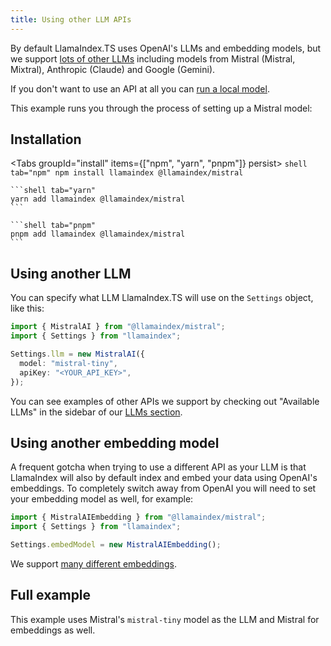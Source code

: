 ```yaml
---
title: Using other LLM APIs
---
```



By default LlamaIndex.TS uses OpenAI's LLMs and embedding models, but we support [lots of other LLMs](../modules/llms) including models from Mistral (Mistral, Mixtral), Anthropic (Claude) and Google (Gemini).

If you don't want to use an API at all you can [run a local model](../../examples/local_llm).

This example runs you through the process of setting up a Mistral model:


## Installation


<Tabs groupId="install" items={["npm", "yarn", "pnpm"]} persist>
	```shell tab="npm"
	npm install llamaindex @llamaindex/mistral
	```

	```shell tab="yarn"
	yarn add llamaindex @llamaindex/mistral
	```

	```shell tab="pnpm"
	pnpm add llamaindex @llamaindex/mistral
	```
</Tabs>

## Using another LLM

You can specify what LLM LlamaIndex.TS will use on the `Settings` object, like this:

```typescript
import { MistralAI } from "@llamaindex/mistral";
import { Settings } from "llamaindex";

Settings.llm = new MistralAI({
  model: "mistral-tiny",
  apiKey: "<YOUR_API_KEY>",
});
```

You can see examples of other APIs we support by checking out "Available LLMs" in the sidebar of our [LLMs section](../modules/llms).

## Using another embedding model

A frequent gotcha when trying to use a different API as your LLM is that LlamaIndex will also by default index and embed your data using OpenAI's embeddings. To completely switch away from OpenAI you will need to set your embedding model as well, for example:

```typescript
import { MistralAIEmbedding } from "@llamaindex/mistral";
import { Settings } from "llamaindex";

Settings.embedModel = new MistralAIEmbedding();
```

We support [many different embeddings](../modules/embeddings).

## Full example

This example uses Mistral's `mistral-tiny` model as the LLM and Mistral for embeddings as well.

<DynamicCodeBlock lang="ts" code={CodeSource} />
